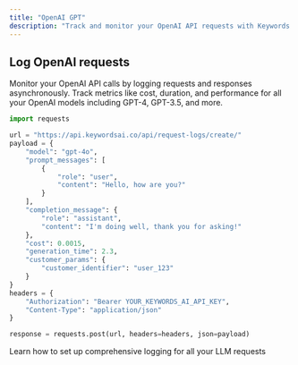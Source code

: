 ```yaml
---
title: "OpenAI GPT"
description: "Track and monitor your OpenAI API requests with Keywords AI logging"
---
```


## Log OpenAI requests

Monitor your OpenAI API calls by logging requests and responses asynchronously. Track metrics like cost, duration, and performance for all your OpenAI models including GPT-4, GPT-3.5, and more.

```python
import requests

url = "https://api.keywordsai.co/api/request-logs/create/"
payload = {
    "model": "gpt-4o",
    "prompt_messages": [
        {
            "role": "user",
            "content": "Hello, how are you?"
        }
    ],
    "completion_message": {
        "role": "assistant",
        "content": "I'm doing well, thank you for asking!"
    },
    "cost": 0.0015,
    "generation_time": 2.3,
    "customer_params": {
        "customer_identifier": "user_123"
    }
}
headers = {
    "Authorization": "Bearer YOUR_KEYWORDS_AI_API_KEY",
    "Content-Type": "application/json"
}

response = requests.post(url, headers=headers, json=payload)
```
<Card title="Get Started with Logging" icon="rocket" href="/documentation/products/logs/quickstart">
  Learn how to set up comprehensive logging for all your LLM requests
</Card>
